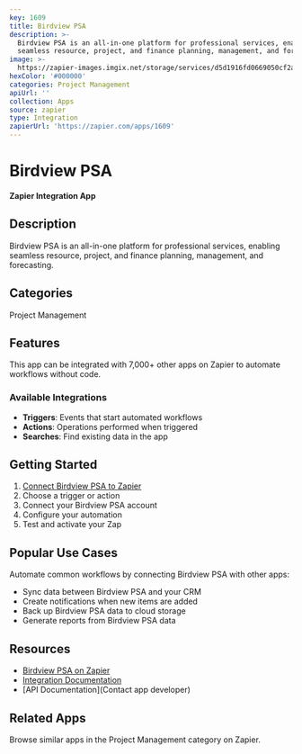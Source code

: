 ```yaml
---
key: 1609
title: Birdview PSA
description: >-
  Birdview PSA is an all-in-one platform for professional services, enabling
  seamless resource, project, and finance planning, management, and forecasting.
image: >-
  https://zapier-images.imgix.net/storage/services/d5d1916fd0669050cf2a6d5f0f8ca803.png?auto=format%2Ccompress&ixlib=python-3.0.0&q=50
hexColor: '#000000'
categories: Project Management
apiUrl: ''
collection: Apps
source: zapier
type: Integration
zapierUrl: 'https://zapier.com/apps/1609'
---
```

# Birdview PSA

**Zapier Integration App**

## Description

Birdview PSA is an all-in-one platform for professional services, enabling seamless resource, project, and finance planning, management, and forecasting.

## Categories

Project Management

## Features

This app can be integrated with 7,000+ other apps on Zapier to automate workflows without code.

### Available Integrations

- **Triggers**: Events that start automated workflows
- **Actions**: Operations performed when triggered
- **Searches**: Find existing data in the app

## Getting Started

1. [Connect Birdview PSA to Zapier](https://zapier.com/apps/1609)
2. Choose a trigger or action
3. Connect your Birdview PSA account
4. Configure your automation
5. Test and activate your Zap

## Popular Use Cases

Automate common workflows by connecting Birdview PSA with other apps:

- Sync data between Birdview PSA and your CRM
- Create notifications when new items are added
- Back up Birdview PSA data to cloud storage
- Generate reports from Birdview PSA data

## Resources

- [Birdview PSA on Zapier](https://zapier.com/apps/1609)
- [Integration Documentation](https://zapier.com/apps/1609/integrations)
- [API Documentation](Contact app developer)

## Related Apps

Browse similar apps in the Project Management category on Zapier.
